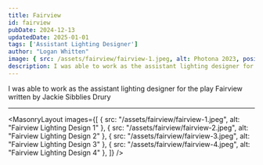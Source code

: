 ```yaml
---
title: Fairview
id: fairview
pubDate: 2024-12-13
updatedDate: 2025-01-01
tags: ['Assistant Lighting Designer']
author: "Logan Whitten"
image: { src: /assets/fairview/fairview-1.jpeg, alt: Photona 2023, positionx: 30%, positiony: 20%}
description: I was able to work as the assistant lighting designer for the play Fairview written by Jackie Sibblies Drury
---
```


I was able to work as the assistant lighting designer for the play Fairview written by Jackie Sibblies Drury

---

<MasonryLayout images={[
    { src: "/assets/fairview/fairview-1.jpeg", alt: "Fairview Lighting Design 1" },
    { src: "/assets/fairview/fairview-2.jpeg", alt: "Fairview Lighting Design 2" },
    { src: "/assets/fairview/fairview-3.jpeg", alt: "Fairview Lighting Design 3" },
    { src: "/assets/fairview/fairview-4.jpeg", alt: "Fairview Lighting Design 4" },
]} />
